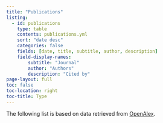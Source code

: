 ```yaml
---
title: "Publications"
listing:
  - id: publications
    type: table
    contents: publications.yml
    sort: "date desc"
    categories: false
    fields: [date, title, subtitle, author, description]
    field-display-names:
        subtitle: "Journal"
        author: "Authors"
        description: "Cited by"
page-layout: full
toc: false
toc-location: right
toc-title: Type
---
```


The following list is based on data retrieved from
[OpenAlex](https://openalex.org/works?page=1&filter=authorships.author.id%3Aa5086452643).

:::{#publications}
:::